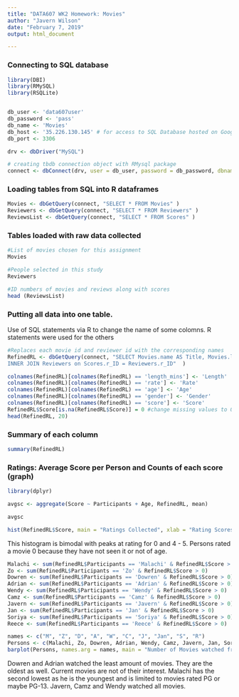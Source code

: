 ---
title: "DATA607 WK2 Homework: Movies"
author: "Javern Wilson"
date: "February 7, 2019"
output: html_document

---

### Connecting to SQL database

```{r connect, echo=TRUE, message=FALSE, warning=FALSE}

library(DBI)
library(RMySQL)
library(RSQLite)


db_user <- 'data607user'
db_password <- 'pass'
db_name <- 'Movies'
db_host <- '35.226.130.145' # for access to SQL Database hosted on Google Cloud
db_port <- 3306

drv <- dbDriver("MySQL")

# creating tbdb connection object with RMysql package
connect <- dbConnect(drv, user = db_user, password = db_password, dbname = db_name, host = db_host, port = db_port)

```

### Loading tables from SQL into R dataframes
```{r loading}

Movies <- dbGetQuery(connect, "SELECT * FROM Movies" )
Reviewers <- dbGetQuery(connect, "SELECT * FROM Reviewers" )
ReviewsList <- dbGetQuery(connect, "SELECT * FROM Scores" ) 

```

### Tables loaded with raw data collected
```{r tables}
#List of movies chosen for this assignment
Movies

#People selected in this study
Reviewers

#ID numbers of movies and reviews along with scores
head (ReviewsList)

```

### Putting all data into one table.
Use of SQL statements via R to change the name of some colomns. R statements were used for the others

```{r refined review list}
#Replaces each movie id and reviewer id with the corresponding names
RefinedRL <- dbGetQuery(connect, "SELECT Movies.name AS Title, Movies.length_mins, Movies.rate, Reviewers.name AS Participants, Reviewers.age, Reviewers.gender,              Scores.score AS score FROM Movies INNER JOIN Scores ON Movies.m_ID = Scores.m_ID
INNER JOIN Reviewers on Scores.r_ID = Reviewers.r_ID"  )

colnames(RefinedRL)[colnames(RefinedRL) == 'length_mins'] <- 'Length'
colnames(RefinedRL)[colnames(RefinedRL) == 'rate'] <- 'Rate'
colnames(RefinedRL)[colnames(RefinedRL) == 'age'] <- 'Age'
colnames(RefinedRL)[colnames(RefinedRL) == 'gender'] <- 'Gender'
colnames(RefinedRL)[colnames(RefinedRL) == 'score'] <- 'Score'
RefinedRL$Score[is.na(RefinedRL$Score)] = 0 #change missing values to 0
head(RefinedRL, 20)

```

### Summary of each column
```{r summary}

summary(RefinedRL)

```



### Ratings: Average Score per Person and Counts of each score (graph)
```{r message=FALSE, warning=FALSE}
library(dplyr)

avgsc <- aggregate(Score ~ Participants + Age, RefinedRL, mean)

avgsc
```


```{r hist}
hist(RefinedRL$Score, main = "Ratings Collected", xlab = "Rating Scores", ylab = "Count")

```

This histogram is bimodal with peaks at rating for 0 and 4 - 5. Persons rated a movie 0 because they have not seen it or not of age.

```{r}

Malachi <- sum(RefinedRL$Participants == 'Malachi' & RefinedRL$Score > 0)
Zo <- sum(RefinedRL$Participants == 'Zo' & RefinedRL$Score > 0)
Dowren <- sum(RefinedRL$Participants == 'Dowren' & RefinedRL$Score > 0)
Adrian <- sum(RefinedRL$Participants == 'Adrian' & RefinedRL$Score > 0)
Wendy <- sum(RefinedRL$Participants == 'Wendy' & RefinedRL$Score > 0)
Camz <- sum(RefinedRL$Participants == 'Camz' & RefinedRL$Score > 0)
Javern <- sum(RefinedRL$Participants == 'Javern' & RefinedRL$Score > 0)
Jan <- sum(RefinedRL$Participants == 'Jan' & RefinedRL$Score > 0)
Soriya <- sum(RefinedRL$Participants == 'Soriya' & RefinedRL$Score > 0)
Reece <- sum(RefinedRL$Participants == 'Reece' & RefinedRL$Score > 0)

names <- c("M", "Z", "D", "A", "W", "C", "J", "Jan", "S", "R")
Persons <- c(Malachi, Zo, Dowren, Adrian, Wendy, Camz, Javern, Jan, Soriya, Reece)
barplot(Persons, names.arg = names, main = "Number of Movies watched from the list by each person", xlab = "Participants", ylab = "Number of Movies")


```

Dowren and Adrian watched the least amount of movies. They are the oldest as well. Current movies are not of their interest. Malachi has the second lowest as he is the youngest and is limited to movies rated PG or maybe PG-13. Javern, Camz and Wendy watched all movies. 